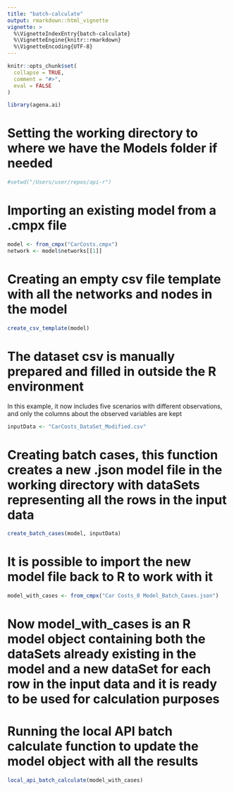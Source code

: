 ```yaml
---
title: "batch-calculate"
output: rmarkdown::html_vignette
vignette: >
  %\VignetteIndexEntry{batch-calculate}
  %\VignetteEngine{knitr::rmarkdown}
  %\VignetteEncoding{UTF-8}
---
```


```r
knitr::opts_chunk$set(
  collapse = TRUE,
  comment = "#>",
  eval = FALSE
)
```

```r
library(agena.ai)
```

# Setting the working directory to where we have the Models folder if needed

```r
#setwd("/Users/user/repos/api-r")
```

# Importing an existing model from a .cmpx file

```r
model <- from_cmpx("CarCosts.cmpx")
network <- model$networks[[1]]
```

# Creating an empty csv file template with all the networks and nodes in the model

```r
create_csv_template(model)
```

# The dataset csv is manually prepared and filled in outside the R environment
In this example, it now includes five scenarios with different observations, and only the columns about the observed variables are kept

```r
inputData <- "CarCosts_DataSet_Modified.csv"
```

# Creating batch cases, this function creates a new .json model file in the working directory with dataSets representing all the rows in the input data

```r
create_batch_cases(model, inputData)
```

# It is possible to import the new model file back to R to work with it

```r
model_with_cases <- from_cmpx("Car Costs_0 Model_Batch_Cases.json")
```

# Now model_with_cases is an R model object containing both the dataSets already existing in the model and a new dataSet for each row in the input data and it is ready to be used for calculation purposes

# Running the local API batch calculate function to update the model object with all the results

```r
local_api_batch_calculate(model_with_cases)
```
